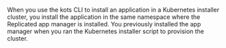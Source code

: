 When you use the kots CLI to install an application in a Kubernetes installer cluster, you install the application in the same namespace where the Replicated app manager is installed. You previously installed the app manager when you ran the Kubernetes installer script to provision the cluster.